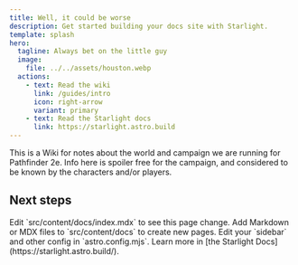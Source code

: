 ```yaml
---
title: Well, it could be worse
description: Get started building your docs site with Starlight.
template: splash
hero:
  tagline: Always bet on the little guy
  image:
    file: ../../assets/houston.webp
  actions:
    - text: Read the wiki
      link: /guides/intro
      icon: right-arrow
      variant: primary
    - text: Read the Starlight docs
      link: https://starlight.astro.build
---
```


This is a Wiki for notes about the world and campaign we are running for Pathfinder 2e. Info here is spoiler free for the campaign, and considered to be known by the characters and/or players.


## Next steps

<CardGrid stagger>
	<Card title="Update content" icon="pencil">
		Edit `src/content/docs/index.mdx` to see this page change.
	</Card>
	<Card title="Add new content" icon="add-document">
		Add Markdown or MDX files to `src/content/docs` to create new pages.
	</Card>
	<Card title="Configure your site" icon="setting">
		Edit your `sidebar` and other config in `astro.config.mjs`.
	</Card>
	<Card title="Read the docs" icon="open-book">
		Learn more in [the Starlight Docs](https://starlight.astro.build/).
	</Card>
</CardGrid>
